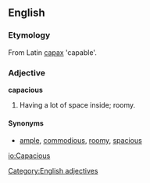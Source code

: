 ==English==

===Etymology===
From Latin [[capax]] 'capable'.

===Adjective===
'''capacious'''
# Having a lot of space inside; roomy.

====Synonyms====
* [[ample]], [[commodious]], [[roomy]], [[spacious]]

[[Category:English adjectives]]

[[io:Capacious]]